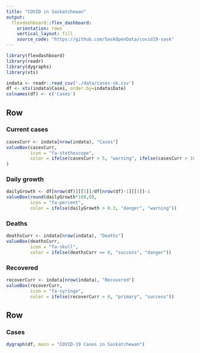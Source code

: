 ```yaml
---
title: "COVID in Saskatchewan"
output: 
  flexdashboard::flex_dashboard:
    orientation: rows
    vertical_layout: fill
    source_code: "https://github.com/SaskOpenData/covid19-sask"
---
```


```r
library(flexdashboard)
library(readr)
library(dygraphs)
library(xts)

indata <- readr::read_csv('./data/cases-sk.csv')
df <- xts(indata$Cases, order.by=indata$Date)
colnames(df) <- c('Cases')
```

Row 
-----------------------------------------------------------------------

### Current cases
```r
casesCurr <- indata[nrow(indata), "Cases"]
valueBox(casesCurr, 
         icon = "fa-stethoscope",
         color = ifelse(casesCurr > 5, "warning", ifelse(casesCurr > 100, "danger", "primary"))
)
```

### Daily growth
```r
dailyGrowth <- df[nrow(df)][[1]]/df[nrow(df)-1][[1]]-1
valueBox(round(dailyGrowth*100,0), 
         icon = "fa-percent",
         color = ifelse(dailyGrowth > 0.3, "danger", "warning"))
```

### Deaths
```r
deathsCurr <- indata[nrow(indata), "Deaths"]
valueBox(deathsCurr, 
         icon = "fa-skull",
         color = ifelse(deathsCurr == 0, "success", "danger"))
```

### Recovered
```r
recoverCurr <- indata[nrow(indata), "Recovered"]
valueBox(recoverCurr, 
         icon = "fa-syringe",
         color = ifelse(recoverCurr > 0, "primary", "success"))
```


Row
-----------------------------------------------------------------------

### Cases

```r
dygraph(df, main = "COVID-19 Cases in Saskatchewan") 
```

